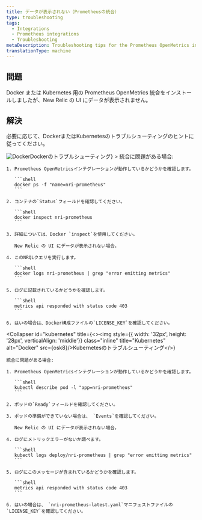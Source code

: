 ```yaml
---
title: データが表示されない（Prometheusの統合）
type: troubleshooting
tags:
  - Integrations
  - Prometheus integrations
  - Troubleshooting
metaDescription: Troubleshooting tips for the Prometheus OpenMetrics integration for Docker or Kubernetes if no data appears in New Relic's UI.
translationType: machine
---
```




## 問題

Docker または Kubernetes 用の Prometheus OpenMetrics 統合をインストールしましたが、New Relic の UI にデータが表示されません。

## 解決

必要に応じて、DockerまたはKubernetesのトラブルシューティングのヒントに従ってください。

<CollapserGroup>
  <Collapser
    id="docker"
    title={<><img style={{ width: '32px', height: '28px', verticalAlign: 'middle'}} class="inline" title="Docker" alt="Docker" src={osDocker}/>Dockerのトラブルシューティング</>}
  >
    統合に問題がある場合:

    1. Prometheus OpenMetricsインテグレーションが動作しているかどうかを確認します。

       ```shell
       docker ps -f "name=nri-prometheus"
       ```

    2. コンテナの`Status`フィールドを確認してください。

       ```shell
       docker inspect nri-prometheus
       ```

    3. 詳細については、Docker `inspect`を使用してください。

       New Relic の UI にデータが表示されない場合。

    4. このNRQLクエリを実行します。

       ```shell
       docker logs nri-prometheus | grep "error emitting metrics"
       ```

    5. ログに記載されているかどうかを確認します。

       ```shell
       metrics api responded with status code 403
       ```

    6. はいの場合は、Docker構成ファイルの`LICENSE_KEY`を確認してください。
  </Collapser>

  <Collapser
    id="kubernetes"
    title={<><img style={{ width: '32px', height: '28px', verticalAlign: 'middle'}} class="inline" title="Kubernetes" alt="Docker" src={osk8}/>Kubernetesのトラブルシューティング</>}
  >
    統合に問題がある場合:

    1. Prometheus OpenMetricsインテグレーションが動作しているかどうかを確認します。

       ```shell
       kubectl describe pod -l "app=nri-prometheus"
       ```

    2. ポッドの`Ready`フィールドを確認してください。

    3. ポッドの準備ができていない場合は、 `Events`を確認してください。

       New Relic の UI にデータが表示されない場合。

    4. ログにメトリックエラーがないか調べます。

       ```shell
       kubectl logs deploy/nri-prometheus | grep "error emitting metrics"
       ```

    5. ログにこのメッセージが含まれているかどうかを確認します。

       ```shell
       metrics api responded with status code 403
       ```

    6. はいの場合は、 `nri-prometheus-latest.yaml`マニフェストファイルの`LICENSE_KEY`を確認してください。
  </Collapser>
</CollapserGroup>